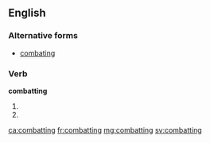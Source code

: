 ==English==

===Alternative forms===
* [[combating]]

===Verb===
'''combatting'''

# {{past of|combat}}
# {{alternative spelling of|combating}}

[[ca:combatting]]
[[fr:combatting]]
[[mg:combatting]]
[[sv:combatting]]